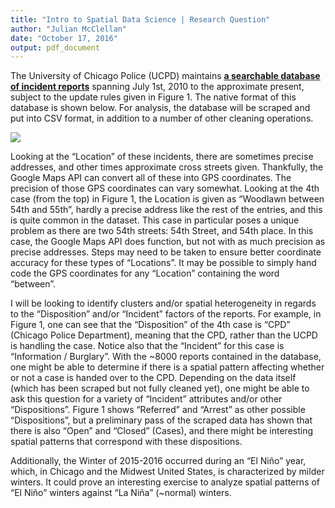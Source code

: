 ```yaml
---
title: "Intro to Spatial Data Science | Research Question"
author: "Julian McClellan"
date: "October 17, 2016"
output: pdf_document
---
```


The University of Chicago Police (UCPD) maintains [**a searchable database of incident reports**](https://incidentreports.uchicago.edu/incidentReportArchive.php?) spanning July 1st, 2010 to the approximate present, subject to the update rules given in Figure 1. The native format of this database is shown below. For analysis, the database will be scraped and put into CSV format, in addition to a number of other cleaning operations.

![](ucpd_reports_layout.png)

Looking at the "Location" of these incidents, there are sometimes precise addresses, and other times approximate cross streets given. Thankfully, the Google Maps API can convert all of these into GPS coordinates. The precision of those GPS coordinates can vary somewhat. Looking at the 4th case (from the top) in Figure 1, the Location is given as "Woodlawn between 54th and 55th", hardly a precise address like the rest of the entries, and this is quite common in the dataset. This case in particular poses a unique problem as there are two 54th streets: 54th Street, and 54th place. In this case, the Google Maps API does function, but not with as much precision as precise addresses. Steps may need to be taken to ensure better coordinate accuracy for these types of "Locations". It may be possible to simply hand code the GPS coordinates for any "Location" containing the word "between".

I will be looking to identify clusters and/or spatial heterogeneity in regards to the "Disposition" and/or "Incident" factors of the reports. For example, in Figure 1, one can see that the "Disposition" of the 4th case is "CPD" (Chicago Police Department), meaning that the CPD, rather than the UCPD is handling the case. Notice also that the "Incident" for this case is "Information / Burglary". With the ~8000 reports contained in the database, one might be able to determine if there is a spatial pattern affecting whether or not a case is handed over to the CPD. Depending on the data itself (which has been scraped but not fully cleaned yet), one might be able to ask this question for a variety of "Incident" attributes and/or other "Dispositions". Figure 1 shows "Referred" and "Arrest" as other possible "Dispositions", but a preliminary pass of the scraped data has shown that there is also "Open" and "Closed" (Cases), and there might be interesting spatial patterns that correspond with these dispositions.

Additionally, the Winter of 2015-2016 occurred during an "El Niño" year, which, in Chicago and the Midwest United States, is characterized by milder winters. It could prove an interesting exercise to analyze spatial patterns of "El Niño" winters against "La Niña" (~normal) winters.